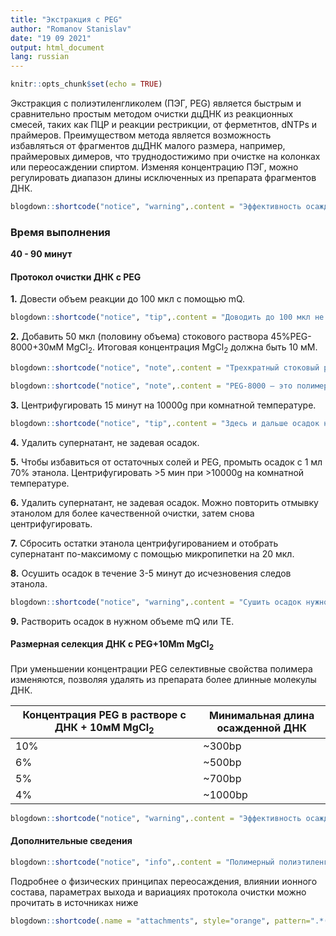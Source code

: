 ```yaml
---
title: "Экстракция c PEG"
author: "Romanov Stanislav"
date: "19 09 2021"
output: html_document
lang: russian
---
```


```r
knitr::opts_chunk$set(echo = TRUE)
```

Экстракция c полиэтиленгликолем (ПЭГ, PEG) является быстрым и сравнительно простым методом очистки дцДНК из реакционных смесей, таких как ПЦР и реакции рестрикции, от ферметнтов, dNTPs и праймеров. Преимуществом метода является возможность избавляться от фрагментов дцДНК малого размера, например, праймеровых димеров, что труднодостижимо при очистке на колонках или переосаждении спиртом. Изменяя концентрацию ПЭГ, можно регулировать диапазон длины исключенных из препарата фрагментов ДНК.

```r

blogdown::shortcode("notice", "warning",.content = "Эффективность осаждения с PEG в присутствии MgCl2 сильно падает, когда концентрация ДНК в растворе меньше 10 нг/мкл. Для количественного осаждения или очистки убедитесь, что в растворе достаточно ДНК. Это можно сделать с помощью электрофореза.")
```

### Время выполнения

**40 - 90 минут**

#### Протокол очистки ДНК с PEG

**1.** Довести объем реакции до 100 мкл с помощью mQ.

```r

blogdown::shortcode("notice", "tip",.content = "Доводить до 100 мкл не обязательно. Это делается для удобства. Убедитесь, что при разбавлении концентрация ДНК не падает ниже 10 нг/мкл.")
```

**2.** Добавить 50 мкл (половину объема) стокового раствора 45%PEG-8000+30мМ MgCl~2~. Итоговая концентрация MgCl~2~ должна быть 10 мМ.

```r

blogdown::shortcode("notice", "note",.content = "Трехкратный стоковый раствор 45%PEG-8000+30mM MgCl2 используется для очистки ПЦР-продуктов от праймеровых димеров. С использованием такого стока концентрация PEG в растворе с ДНК будет 15%, что позволяет избавиться от ДНК<100-150bp. При необходимости можно довести сток до желаемой концентарции PEG добавлением нужного объема 30 мМ MgCl2.")
```

```r

blogdown::shortcode("notice", "note",.content = "PEG-8000 — это полимерный этиленгликоль с молекулярной массой 8000 Да. Для переосаждения ДНК подходят и другие марки полимера, например, PEG-6000. Правда молекулярная масса может повлиять на селективные свойства полимера. О влиянии ионного состава и концентрации PEG на выход реакции читайте в источниках в конце текста.")
```

**3.** Центрифугировать 15 минут на 10000g при комнатной температуре.

```r

blogdown::shortcode("notice", "tip",.content = "Здесь и дальше осадок не будет заметен, так что нужно пометить часть пробирки, в которой должен выпасть осадок, с помощью маркера. В дальнейшем нужно ориентировать пробирку относительно одинаковым способом.")
```

**4.** Удалить супернатант, не задевая осадок.

**5.** Чтобы избавиться от остаточных солей и PEG, промыть осадок с 1 мл 70% этанола. Центрифугировать \>5 мин при \>10000g на комнатной температуре.

**6.** Удалить супернатант, не задевая осадок. Можно повторить отмывку этанолом для более качественной очистки, затем снова центрифугировать.

**7.** Сбросить остатки этанола центрифугированием и отобрать супернатант по-максимому с помощью микропипетки на 20 мкл.

**8.** Осушить осадок в течение 3-5 минут до исчезновения следов этанола.

```r

blogdown::shortcode("notice", "warning",.content = "Сушить осадок нужно не больше 5 минут. Пересушенная ДНК плохо растворяется в воде.")
```

**9.** Растворить осадок в нужном объеме mQ или TE.

#### Размерная селекция ДНК с PEG+10Mm MgCl~2~

При уменьшении концентрации PEG селективные свойства полимера изменяются, позволяя удалять из препарата более длинные молекулы ДНК.

+--------------------------------------------------+----------------------------------+
| Концентрация PEG в растворе с ДНК + 10мМ MgCl~2~ | Минимальная длина осажденной ДНК |
+==================================================+==================================+
| 10%                                              | \~300bp                          |
+--------------------------------------------------+----------------------------------+
| 6%                                               | \~500bp                          |
+--------------------------------------------------+----------------------------------+
| 5%                                               | \~700bp                          |
+--------------------------------------------------+----------------------------------+
| 4%                                               | \~1000bp                         |
+--------------------------------------------------+----------------------------------+

```r

blogdown::shortcode("notice", "warning",.content = "Эффективность осаждения ДНК сильно падает при концентрациях PEG меньше 10%")
```

#### Дополнительные сведения

```r

blogdown::shortcode("notice", "info",.content = "Полимерный полиэтиленгликоль способен вытеснять молекулы ДНК из водных растворов в присутствии катионов Na, K или Mg. Опуская физическую природу явления, кратко этот эффект можно объяснить следующим образом: полимер PEG заполняет объем реакционной смеси, выталкивая ДНК в оставшееся пространство (больше PEG - меньше свободного пространства). В то же время положительно заряженные катионы притягиваются к отрицательно заряженным фосфатным группам нуклеиновой кислоты и экранируют заряд ДНК. В результате экранирования и в отсутсвие достаточного пространства длинные молекулы ДНК конденсируются и выпадают в осадок, тогда как короткие молекулы ДНК остаются растворены в свободном пространстве водной фазы. Таким образом, чем выше концентрация PEG и катионов, тем короче молекулы ДНК, выпавшие в осадок.")
```

Подробнее о физических принципах переосаждения, влиянии ионного состава, параметрах выхода и вариациях протокола очистки можно прочитать в источниках ниже

```r

blogdown::shortcode(.name = "attachments", style="orange", pattern=".*(pdf)", title="Очистка и переосаждение ДНК с PEG")

```
